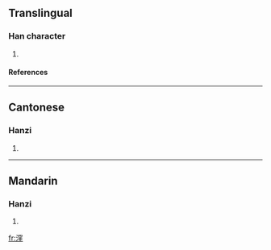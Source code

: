 ==Translingual==
===Han character===
{{Han char|rn=85|rad=水|as=11|sn=14|four=3311<sub>4</sub>|canj=水十金土 (EJCG), X水十金土 (XEJCG)}}
# {{defn|Han|sort=水11}}
====References====
{{Han ref|kx=0646.240|dkj=18158|dj=1056.040|hdz=31731.030|uh=6F25|ud=28453|bh=E270|bd=57968}}

----
==Cantonese==
===Hanzi===
{{yue-hanzi|jyut=|y=wa1}}
# {{defn|Cantonese}}

----
==Mandarin==
===Hanzi===
{{cmn-hanzi|pin=[[wā]] ([[wa1]])|wg=wa<sup>1</sup>}}
# {{defn|Mandarin}}

[[fr:漥]]
